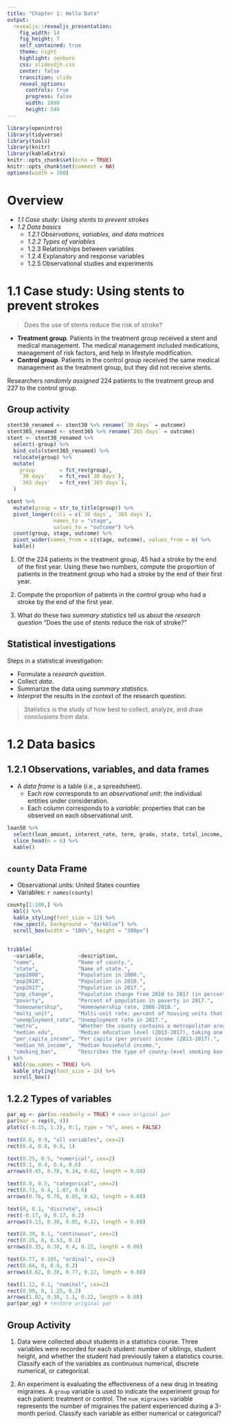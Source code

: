 ```yaml
---
title: "Chapter 1: Hello Data"
output: 
  revealjs::revealjs_presentation:
    fig_width: 14 
    fig_height: 7
    self_contained: true
    theme: night
    highlight: zenburn
    css: slidesdjh.css
    center: false
    transition: slide
    reveal_options:
      controls: true
      progress: false
      width: 1080
      height: 540
---
```


```r
library(openintro)
library(tidyverse)
library(tools)
library(knitr)
library(kableExtra)
knitr::opts_chunk$set(echo = TRUE)
knitr::opts_chunk$set(comment = NA)
options(width = 100)
```

# Overview

- *1.1 Case study: Using stents to prevent strokes*
- *1.2 Data basics*
    - *1.2.1 Observations, variables, and data matrices*
    - *1.2.2 Types of variables*
    - 1.2.3 Relationships between variables
    - 1.2.4 Explanatory and response variables
    - 1.2.5 Observational studies and experiments

# 1.1 Case study: Using stents to prevent strokes

> Does the use of stents reduce the risk of stroke?

-   **Treatment group**. Patients in the treatment group received a stent and medical management. The medical management included medications, management of risk factors, and help in lifestyle modification.
-   **Control group**. Patients in the control group received the same medical management as the treatment group, but they did not receive stents.

Researchers *randomly assigned* 224 patients to the treatment group and 227 to the control group.

## Group activity 

```r
stent30_renamed <- stent30 %>% rename(`30 days` = outcome)
stent365_renamed <- stent365 %>% rename(`365 days` = outcome)
stent <- stent30_renamed %>%
  select(-group) %>%
  bind_cols(stent365_renamed) %>% 
  relocate(group) %>%
  mutate(
    group        = fct_rev(group),
    `30 days`    = fct_rev(`30 days`),
    `365 days`   = fct_rev(`365 days`),
  )

stent %>%
  mutate(group = str_to_title(group)) %>%
  pivot_longer(cols = c(`30 days`, `365 days`), 
               names_to = "stage", 
               values_to = "outcome") %>%
  count(group, stage, outcome) %>%
  pivot_wider(names_from = c(stage, outcome), values_from = n) %>%
  kable()
```

1. Of the 224 patients in the treatment group, 45 had a stroke by the end of the first year.
Using these two numbers, compute the proportion of patients in the treatment group who had a stroke by the end of their first year.

2. Compute the proportion of patients in the control group who had a stroke by the end of the first year.

3. What do these two *summary statistics* tell us about the *research question* "Does the use of stents reduce the risk of stroke?"

## Statistical investigations

Steps in a statistical investigation:

- Formulate a *research question*.
- Collect *data*.
- Summarize the data using *summary statistics*.
- *Interpret* the results in the context of the research question.

> Statistics is the study of how best to collect, analyze, and draw conclusions from data.

# 1.2 Data basics

## 1.2.1 Observations, variables, and data frames

- A *data frame* is a table (i.e., a spreadsheet).
    - Each row corresponds to an *observational unit*: the individual entities under consideration.
    - Each column corresponds to a *variable*: properties that can be observed on each observational unit.
    
```r
loan50 %>% 
  select(loan_amount, interest_rate, term, grade, state, total_income, homeownership) %>%
  slice_head(n = 6) %>%
  kable()
```

## `county` Data Frame 

- Observational units: United States counties
- Variables: `r names(county)`

```r
county[1:100,] %>% 
  kbl() %>%
  kable_styling(font_size = 12) %>%
  row_spec(0, background = "darkblue") %>%
  scroll_box(width = "100%", height = "300px")
```

##

```r
tribble(
  ~variable,           ~description,
  "name",              "Name of county.",
  "state",             "Name of state.",
  "pop2000",           "Population in 2000.",
  "pop2010",           "Population in 2010.",
  "pop2017",           "Population in 2017.",
  "pop_change",        "Population change from 2010 to 2017 (in percent).",
  "poverty",           "Percent of population in poverty in 2017.",
  "homeownership",     "Homeownership rate, 2006-2010.",
  "multi_unit",        "Multi-unit rate: percent of housing units that are in multi-unit structures, 2006-2010.",
  "unemployment_rate", "Unemployment rate in 2017.",
  "metro",             "Whether the county contains a metropolitan area, taking one of the values yes or no.",
  "median_edu",        "Median education level (2013-2017), taking one of the values below_hs, hs_diploma, some_college, or bachelors.", 
  "per_capita_income", "Per capita (per person) income (2013-2017).",
  "median_hh_income",  "Median household income.",
  "smoking_ban",       "Describes the type of county-level smoking ban in place in 2010, taking one of the values none, partial, or comprehensive."
) %>%
  kbl(row.names = TRUE) %>%
  kable_styling(font_size = 16) %>%
  scroll_box()
```

## 1.2.2 Types of variables

```r
par_og <- par(no.readonly = TRUE) # save original par
par(mar = rep(0, 4))
plot(c(-0.15, 1.3), 0:1, type = "n", axes = FALSE)

text(0.6, 0.9, "all variables", cex=2)
rect(0.4, 0.8, 0.8, 1)

text(0.25, 0.5, "numerical", cex=2)
rect(0.1, 0.4, 0.4, 0.6)
arrows(0.45, 0.78, 0.34, 0.62, length = 0.08)

text(0.9, 0.5, "categorical", cex=2)
rect(0.73, 0.4, 1.07, 0.6)
arrows(0.76, 0.78, 0.85, 0.62, length = 0.08)

text(0, 0.1, "discrete", cex=2)
rect(-0.17, 0, 0.17, 0.2)
arrows(0.13, 0.38, 0.05, 0.22, length = 0.08)

text(0.39, 0.1, "continuous", cex=2)
rect(0.25, 0, 0.53, 0.2)
arrows(0.35, 0.38, 0.4, 0.22, length = 0.08)

text(0.77, 0.105, "ordinal", cex=2)
rect(0.64, 0, 0.9, 0.2)
arrows(0.82, 0.38, 0.77, 0.22, length = 0.08)

text(1.12, 0.1, "nominal", cex=2)
rect(0.99, 0, 1.25, 0.2)
arrows(1.02, 0.38, 1.1, 0.22, length = 0.08)
par(par_og) # restore original par
```

## Group Activity

1. Data were collected about students in a statistics course. Three variables were recorded for each student: number of siblings, student height, and whether the student had previously taken a statistics course. Classify each of the variables as continuous numerical, discrete numerical, or categorical.

2. An experiment is evaluating the effectiveness of a new drug in treating migraines. A `group` variable is used to indicate the experiment group for each patient: treatment or control. The `num_migraines` variable represents the number of migraines the patient experienced during a 3-month period. Classify each variable as either numerical or categorical?

